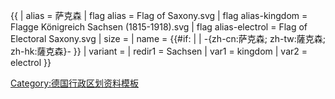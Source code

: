 {{ {{{1<noinclude>|country showdata</noinclude>}}}
| alias = 萨克森
| flag alias = Flag of Saxony.svg
| flag alias-kingdom = Flagge Königreich Sachsen (1815-1918).svg
| flag alias-electrol = Flag of Electoral Saxony.svg
| size = {{{size|}}}
| name = {{#if: {{{name|}}} | {{{name|}}} | -{zh-cn:萨克森; zh-tw:薩克森; zh-hk:薩克森}- }}
| variant = {{{variant|}}}
<noinclude>
| redir1 = Sachsen
| var1 = kingdom
| var2 = electrol
</noinclude>
}}<noinclude>
[[Category:德国行政区划资料模板]]
</noinclude>